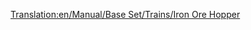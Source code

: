 [[Translation:en/Manual/Base Set/Trains/Iron Ore Hopper]]
{{es/Manual/Base Set/Trains/Vagones|Imagen=[[File:en/Manual/Base Set/Trains/Ironorehopper.png]]
|Nombre=Vagoneta de Mineral de Hierro
|PrecioNormal=2.796 € (1.398 £)
|PesoNormal=19 / 49 t
|CapacidadNormal=30 t de mineral de hierro
|PrecioMono="
|PesoMono=19 / 54 t
|CapacidadMono=35 t de mineral de hierro
|PrecioMag="
|PesoMag=19 / 56 t
|CapacidadMag=37 t de mineral de hierro
|Descripción=La '''Vagoneta de Mineral de Hierro''' puede transportar [[es/Manual/Base Set/Cargos/Mineral de hierro|Mineral de hierro]] desde las [[es/Manual/Base Set/Industries/Mina de hierro|minas de hierro]] hasta la [[es/Manual/Base Set/Industries/Acería|acería]]. Sólo está disponible en el clima [[es/Manual/Clima#templado|templado]].
}}